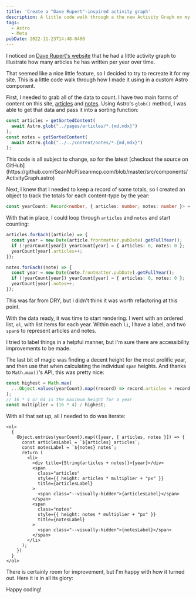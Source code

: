 ```yaml
---
title: 'Create a "Dave Rupert"-inspired activity graph'
description: A little code walk through a the new Activity Graph on my homepage.
tags:
  - Astro
  - Meta
pubDate: 2022-11-23T14:48-0400
---
```



I noticed on [Dave Rupert's website](https://daverupert.com/archive/) that he
had a little activity graph to illustrate how many articles he has written per
year over time.

That seemed like a nice little feature, so I decided to try to recreate it for
my site. This is a little code walk through how I made it using in a custom
Astro component.

First, I needed to grab all of the data to count. I have two main forms of
content on this site, [articles](/articles) and [notes](/notes). Using Astro's
`glob()` method, I was able to get that data and pass it into a sorting
function:

```ts
const articles = getSortedContent(
  await Astro.glob("../pages/articles/*.{md,mdx}")
);
const notes = getSortedContent(
  await Astro.glob("../../content/notes/*.{md,mdx}")
);
```

<call-out type="info">
  This code is all subject to change, so for the latest [checkout the source on GitHub](https://github.com/SeanMcP/seanmcp.com/blob/master/src/components/ActivityGraph.astro)
</call-out>

Next, I knew that I needed to keep a record of some totals, so I created an
object to track the totals for each content-type by the year:

```ts
const yearCount: Record<number, { articles: number; notes: number }> = {};
```

With that in place, I could loop through `articles` and `notes` and start
counting:

```ts
articles.forEach((article) => {
  const year = new Date(article.frontmatter.pubDate).getFullYear();
  if (!yearCount[year]) yearCount[year] = { articles: 0, notes: 0 };
  yearCount[year].articles++;
});

notes.forEach((note) => {
  const year = new Date(note.frontmatter.pubDate).getFullYear();
  if (!yearCount[year]) yearCount[year] = { articles: 0, notes: 0 };
  yearCount[year].notes++;
});
```

This was far from DRY, but I didn't think it was worth refactoring at this
point.

With the data ready, it was time to start rendering. I went with an ordered
list, `ol`, with list items for each year. Within each `li`, I have a label, and
two `span`s to represent articles and notes.

I tried to label things in a helpful manner, but I'm sure there are
accessibility improvements to be made.

The last bit of magic was finding a decent height for the most prolific year,
and then use that when calculating the individual `span` heights. And thanks to
`Math.max()`'s API, this was pretty nice:

```ts
const highest = Math.max(
  ...Object.values(yearCount).map((record) => record.articles + record.notes)
);
// 16 * 4 or 64 is the maximum height for a year
const multiplier = (16 * 4) / highest;
```

With all that set up, all I needed to do was iterate:

```astro
<ol>
  {
    Object.entries(yearCount).map(([year, { articles, notes }]) => {
      const articlesLabel = `${articles} articles`;
      const notesLabel = `${notes} notes`;
      return (
        <li>
          <div title={String(articles + notes)}>{year}</div>
          <span
            class="articles"
            style={{ height: articles * multiplier + "px" }}
            title={articlesLabel}
          >
            <span class="--visually-hidden">{articlesLabel}</span>
          </span>
          <span
            class="notes"
            style={{ height: notes * multiplier + "px" }}
            title={notesLabel}
          >
            <span class="--visually-hidden">{notesLabel}</span>
          </span>
        </li>
      );
    })
  }
</ol>
```

There is certainly room for improvement, but I'm happy with how it turned out.
Here it is in all its glory:

<ActivityGraph />

Happy coding!
